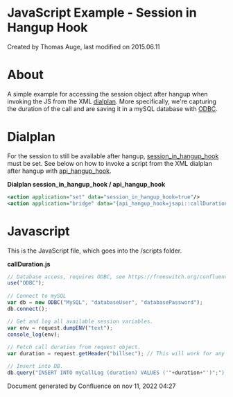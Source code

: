
# JavaScript Example - Session in Hangup Hook 

 Created by  Thomas Auge, last modified on 2015.06.11

# About

A simple example for accessing the session object after hangup when invoking the JS from the XML [dialplan](../../../Dialplan/index.mdx#0-about). More specifically, we're capturing the duration of the call and are saving it in a mySQL database with [ODBC](../../../Databases/ODBC-DSN/Using-ODBC-in-the-core_6586653.mdx).

# Dialplan

For the session to still be available after hangup, [session\_in\_hangup\_hook](../../../Dialplan/Variables-Archive/x__Variables_6587314.mdx) must be set. See below on how to invoke a script from the XML dialplan after hangup with [api\_hangup\_hook](../../../Dialplan/Variables-Archive/x__Channel-Variables_1048892.mdx#--).

**Dialplan session\_in\_hangup\_hook / api\_hangup\_hook**

```xml
<action application="set" data="session_in_hangup_hook=true"/>
<action application="bridge" data="{api_hangup_hook=jsapi::callDuration.js}sofia/internal/123"/>
```

# Javascript

This is the JavaScript file, which goes into the /scripts folder.

**callDuration.js**

```js
// Database access, requires ODBC, see https://freeswitch.org/confluence/display/FREESWITCH/Using+ODBC+in+the+core
use("ODBC");
 
// Connect to mySQL
var db = new ODBC("MySQL", "databaseUser", "databasePassword");
db.connect();

// Get and log all available session variables.
var env = request.dumpENV("text");
console_log(env);
 
// Fetch call duration from request object.
var duration = request.getHeader("billsec"); // This will work for any variable contained in the list logged above

// Insert into DB.
db.query("INSERT INTO myCallLog (duration) VALUES ('"+duration+"')";"); // Make sure you properly escape more complex values!
```

Document generated by Confluence on nov 11, 2022 04:27
